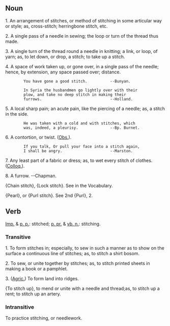 ==Noun ==

1. An arrangement of stitches, or method of stitching in some
articular way or style; as, cross-stitch; herringbone stitch, etc.

2. A single pass of a needle in sewing; the loop or turn of the thread thus made.

3. A single turn of the thread round a needle in knitting; a link, or loop, of yarn; as, to let down, or drop, a stitch; to take up a stitch.

4. A space of work taken up, or gone over, in a single pass of the needle; hence, by extension, any space passed over; distance.

         You have gone a good stitch.          --Bunyan.

         In Syria the husbandmen go lightly over with their
         plow, and take no deep stitch in making their
         furrows.                              --Holland.

5. A local sharp pain; an acute pain, like the piercing of a  needle; as, a stitch in the side.

         He was taken with a cold and with stitches, which
         was, indeed, a pleurisy.              --Bp. Burnet.

6. A contortion, or twist. ([[Obs.]]).

         If you talk, Or pull your face into a stitch again,
         I shall be angry.                     --Marston.

7. Any least part of a fabric or dress; as, to wet every stitch of clothes. ([[Colloq.]]).

8. A furrow. --Chapman.

{Chain stitch}, {Lock stitch}. See in the Vocabulary.

{Pearl}, or {Purl stitch}. See 2nd {Purl}, 2.

==Verb==
[[Imp.]] & [[p. p.]]: stitched; [[p. pr.]] & [[vb. n.]]: stitching.

===Transitive===

1. To form stitches in; especially, to sew in such a manner as to show on the surface a continuous line of stitches; as, to stitch a shirt bosom.

2. To sew, or unite together by stitches; as, to stitch printed sheets in making a book or a pamphlet.

3. ([[Agric.]]) To form land into ridges.

{To stitch up}, to mend or unite with a needle and thread;as, to stitch up a rent; to stitch up an artery.

=== Intransitive===

To practice stitching, or needlework.